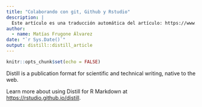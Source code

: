 ```yaml
---
title: "Colaborando con git, Github y Rstudio"
description: |
  Este artículo es una traducción automática del artículo: https://www.sds.pub/collaborating-with-git-and-github.html
author:
  - name: Matías Frugone Álvarez 
date: "`r Sys.Date()`"
output: distill::distill_article
---
```


```r
knitr::opts_chunk$set(echo = FALSE)
```

Distill is a publication format for scientific and technical writing, native to the web. 

Learn more about using Distill for R Markdown at <https://rstudio.github.io/distill>.





